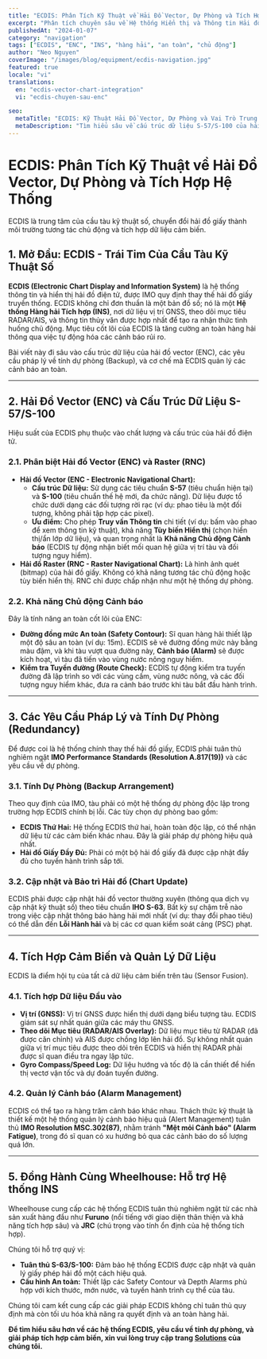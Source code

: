 ```yaml
---
title: "ECDIS: Phân Tích Kỹ Thuật về Hải Đồ Vector, Dự Phòng và Tích Hợp Hệ Thống"
excerpt: "Phân tích chuyên sâu về Hệ thống Hiển thị và Thông tin Hải đồ Điện tử (ECDIS), sự khác biệt giữa hải đồ vector (ENC) và raster, yêu cầu về tính dự phòng (Backup) và vai trò trung tâm trong INS."
publishedAt: "2024-01-07"
category: "navigation"
tags: ["ECDIS", "ENC", "INS", "hàng hải", "an toàn", "chủ động"]
author: "Neo Nguyen"
coverImage: "/images/blog/equipment/ecdis-navigation.jpg"
featured: true
locale: "vi"
translations:
  en: "ecdis-vector-chart-integration"
  vi: "ecdis-chuyen-sau-enc"

seo:
  metaTitle: "ECDIS: Kỹ Thuật Hải Đồ Vector, Dự Phòng và Vai Trò Trung Tâm | Wheelhouse"
  metaDescription: "Tìm hiểu sâu về cấu trúc dữ liệu S-57/S-100 của hải đồ vector (ENC), các yêu cầu của IMO về tính dự phòng, và cách ECDIS quản lý các cảnh báo an toàn hàng hải."
---
```



# ECDIS: Phân Tích Kỹ Thuật về Hải Đồ Vector, Dự Phòng và Tích Hợp Hệ Thống

<p className="text-xl text-gray-500 italic mb-8">
  ECDIS là trung tâm của cầu tàu kỹ thuật số, chuyển đổi hải đồ giấy thành môi
  trường tương tác chủ động và tích hợp dữ liệu cảm biến.
</p>

## 1. Mở Đầu: ECDIS - Trái Tim Của Cầu Tàu Kỹ Thuật Số

**ECDIS (Electronic Chart Display and Information System)** là hệ thống thông tin và hiển thị hải đồ điện tử, được IMO quy định thay thế hải đồ giấy truyền thống. ECDIS không chỉ đơn thuần là một bản đồ số; nó là một **Hệ thống Hàng hải Tích hợp (INS)**, nơi dữ liệu vị trí GNSS, theo dõi mục tiêu RADAR/AIS, và thông tin thủy văn được hợp nhất để tạo ra nhận thức tình huống chủ động. Mục tiêu cốt lõi của ECDIS là tăng cường an toàn hàng hải thông qua việc tự động hóa các cảnh báo rủi ro.

Bài viết này đi sâu vào cấu trúc dữ liệu của hải đồ vector (ENC), các yêu cầu pháp lý về tính dự phòng (Backup), và cơ chế mà ECDIS quản lý các cảnh báo an toàn.

---

## 2. Hải Đồ Vector (ENC) và Cấu Trúc Dữ Liệu S-57/S-100

Hiệu suất của ECDIS phụ thuộc vào chất lượng và cấu trúc của hải đồ điện tử.

### 2.1. Phân biệt Hải đồ Vector (ENC) và Raster (RNC)

- **Hải đồ Vector (ENC - Electronic Navigational Chart):**
  - **Cấu trúc Dữ liệu:** Sử dụng các tiêu chuẩn **S-57** (tiêu chuẩn hiện tại) và **S-100** (tiêu chuẩn thế hệ mới, đa chức năng). Dữ liệu được tổ chức dưới dạng các đối tượng rời rạc (ví dụ: phao tiêu là một đối tượng, không phải tập hợp các pixel).
  - **Ưu điểm:** Cho phép **Truy vấn Thông tin** chi tiết (ví dụ: bấm vào phao để xem thông tin kỹ thuật), khả năng **Tùy biến Hiển thị** (chọn hiển thị/ẩn lớp dữ liệu), và quan trọng nhất là **Khả năng Chủ động Cảnh báo** (ECDIS tự động nhận biết mối quan hệ giữa vị trí tàu và đối tượng nguy hiểm).
- **Hải đồ Raster (RNC - Raster Navigational Chart):** Là hình ảnh quét (bitmap) của hải đồ giấy. Không có khả năng tương tác chủ động hoặc tùy biến hiển thị. RNC chỉ được chấp nhận như một hệ thống dự phòng.

### 2.2. Khả năng Chủ động Cảnh báo

Đây là tính năng an toàn cốt lõi của ENC:

- **Đường đồng mức An toàn (Safety Contour):** Sĩ quan hàng hải thiết lập một độ sâu an toàn (ví dụ: 15m). ECDIS sẽ vẽ đường đồng mức này bằng màu đậm, và khi tàu vượt qua đường này, **Cảnh báo (Alarm)** sẽ được kích hoạt, vì tàu đã tiến vào vùng nước nông nguy hiểm.
- **Kiểm tra Tuyến đường (Route Check):** ECDIS tự động kiểm tra tuyến đường đã lập trình so với các vùng cấm, vùng nước nông, và các đối tượng nguy hiểm khác, đưa ra cảnh báo trước khi tàu bắt đầu hành trình.

---

## 3. Các Yêu Cầu Pháp Lý và Tính Dự Phòng (Redundancy)

Để được coi là hệ thống chính thay thế hải đồ giấy, ECDIS phải tuân thủ nghiêm ngặt **IMO Performance Standards (Resolution A.817(19))** và các yêu cầu về dự phòng.

### 3.1. Tính Dự Phòng (Backup Arrangement)

Theo quy định của IMO, tàu phải có một hệ thống dự phòng độc lập trong trường hợp ECDIS chính bị lỗi. Các tùy chọn dự phòng bao gồm:

- **ECDIS Thứ Hai:** Hệ thống ECDIS thứ hai, hoàn toàn độc lập, có thể nhận dữ liệu từ các cảm biến khác nhau. Đây là giải pháp dự phòng hiệu quả nhất.
- **Hải đồ Giấy Đầy Đủ:** Phải có một bộ hải đồ giấy đã được cập nhật đầy đủ cho tuyến hành trình sắp tới.

### 3.2. Cập nhật và Bảo trì Hải đồ (Chart Update)

ECDIS phải được cập nhật hải đồ vector thường xuyên (thông qua dịch vụ cập nhật kỹ thuật số) theo tiêu chuẩn **IHO S-63**. Bất kỳ sự chậm trễ nào trong việc cập nhật thông báo hàng hải mới nhất (ví dụ: thay đổi phao tiêu) có thể dẫn đến **Lỗi Hành hải** và bị các cơ quan kiểm soát cảng (PSC) phạt.

---

## 4. Tích Hợp Cảm Biến và Quản Lý Dữ Liệu

ECDIS là điểm hội tụ của tất cả dữ liệu cảm biến trên tàu (Sensor Fusion).

### 4.1. Tích hợp Dữ liệu Đầu vào

- **Vị trí (GNSS):** Vị trí GNSS được hiển thị dưới dạng biểu tượng tàu. ECDIS giám sát sự nhất quán giữa các máy thu GNSS.
- **Theo dõi Mục tiêu (RADAR/AIS Overlay):** Dữ liệu mục tiêu từ RADAR (đã được căn chỉnh) và AIS được chồng lớp lên hải đồ. Sự không nhất quán giữa vị trí mục tiêu được theo dõi trên ECDIS và hiển thị RADAR phải được sĩ quan điều tra ngay lập tức.
- **Gyro Compass/Speed Log:** Dữ liệu hướng và tốc độ là cần thiết để hiển thị vectơ vận tốc và dự đoán tuyến đường.

### 4.2. Quản lý Cảnh báo (Alarm Management)

ECDIS có thể tạo ra hàng trăm cảnh báo khác nhau. Thách thức kỹ thuật là thiết kế một hệ thống quản lý cảnh báo hiệu quả (Alert Management) tuân thủ **IMO Resolution MSC.302(87)**, nhằm tránh **"Mệt mỏi Cảnh báo" (Alarm Fatigue)**, trong đó sĩ quan có xu hướng bỏ qua các cảnh báo do số lượng quá lớn.

---

## 5. Đồng Hành Cùng Wheelhouse: Hỗ trợ Hệ thống INS

Wheelhouse cung cấp các hệ thống ECDIS tuân thủ nghiêm ngặt từ các nhà sản xuất hàng đầu như **Furuno** (nổi tiếng với giao diện thân thiện và khả năng tích hợp sâu) và **JRC** (chú trọng vào tính ổn định của hệ thống tích hợp).

Chúng tôi hỗ trợ quý vị:

- **Tuân thủ S-63/S-100:** Đảm bảo hệ thống ECDIS được cập nhật và quản lý giấy phép hải đồ một cách hiệu quả.
- **Cấu hình An toàn:** Thiết lập các Safety Contour và Depth Alarms phù hợp với kích thước, mớn nước, và tuyến hành trình cụ thể của tàu.

Chúng tôi cam kết cung cấp các giải pháp ECDIS không chỉ tuân thủ quy định mà còn tối ưu hóa khả năng ra quyết định và an toàn hàng hải.

**Để tìm hiểu sâu hơn về các hệ thống ECDIS, yêu cầu về tính dự phòng, và giải pháp tích hợp cảm biến, xin vui lòng truy cập trang [Solutions](/solutions) của chúng tôi.**
